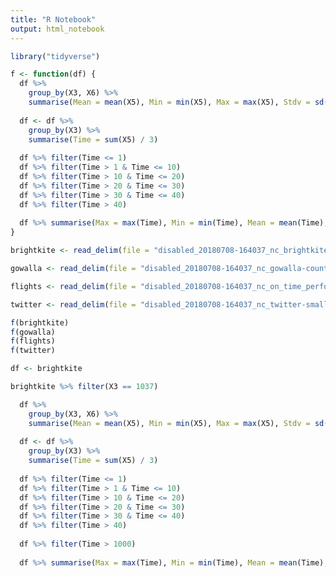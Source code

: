 ```yaml
---
title: "R Notebook"
output: html_notebook
---
```


```r
library("tidyverse")
```

```r
f <- function(df) {
  df %>%
    group_by(X3, X6) %>%
    summarise(Mean = mean(X5), Min = min(X5), Max = max(X5), Stdv = sd(X5))
    
  df <- df %>%
    group_by(X3) %>%
    summarise(Time = sum(X5) / 3)
  
  df %>% filter(Time <= 1)
  df %>% filter(Time > 1 & Time <= 10)
  df %>% filter(Time > 10 & Time <= 20)
  df %>% filter(Time > 20 & Time <= 30)
  df %>% filter(Time > 30 & Time <= 40)
  df %>% filter(Time > 40)
  
  df %>% summarise(Max = max(Time), Min = min(Time), Mean = mean(Time), Stdv = sd(Time))
}
```

```r
brightkite <- read_delim(file = "disabled_20180708-164037_nc_brightkite-count.csv", delim = ";", col_names = FALSE)

gowalla <- read_delim(file = "disabled_20180708-164037_nc_gowalla-count.csv", delim = ";", col_names = FALSE)

flights <- read_delim(file = "disabled_20180708-164037_nc_on_time_performance-count.csv", delim = ";", col_names = FALSE)

twitter <- read_delim(file = "disabled_20180708-164037_nc_twitter-small-count.csv", delim = ";", col_names = FALSE)

f(brightkite)
f(gowalla)
f(flights)
f(twitter)
```

```r
df <- brightkite

brightkite %>% filter(X3 == 1037)

  df %>%
    group_by(X3, X6) %>%
    summarise(Mean = mean(X5), Min = min(X5), Max = max(X5), Stdv = sd(X5))
    
  df <- df %>%
    group_by(X3) %>%
    summarise(Time = sum(X5) / 3)
  
  df %>% filter(Time <= 1)
  df %>% filter(Time > 1 & Time <= 10)
  df %>% filter(Time > 10 & Time <= 20)
  df %>% filter(Time > 20 & Time <= 30)
  df %>% filter(Time > 30 & Time <= 40)
  df %>% filter(Time > 40)
  
  df %>% filter(Time > 1000)
  
  df %>% summarise(Max = max(Time), Min = min(Time), Mean = mean(Time), Stdv = sd(Time))
```





